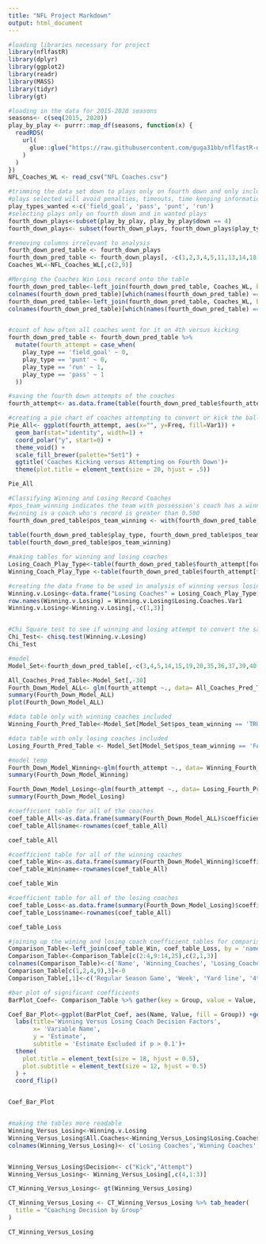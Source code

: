 ```yaml
---
title: "NFL Project Markdown"
output: html_document
---
```


```r
#loading libraries necessary for project
library(nflfastR)
library(dplyr)
library(ggplot2)
library(readr)
library(MASS)
library(tidyr)
library(gt)

#loading in the data for 2015-2020 seasons 
seasons<- c(seq(2015, 2020))
play_by_play <- purrr::map_df(seasons, function(x) {
  readRDS(
    url(
      glue::glue("https://raw.githubusercontent.com/guga31bb/nflfastR-data/master/data/play_by_play_{x}.rds")
    )
  )
})
NFL_Coaches_WL <- read_csv("NFL Coaches.csv")

#trimming the data set down to plays only on fourth down and only include run, punt, pass, or field goal plays
#plays selected will avoid penalties, timeouts, time keeping information and other non relevant plays
play_types_wanted <-c('field_goal', 'pass', 'punt', 'run')
#selecting plays only on fourth down and in wanted plays
fourth_down_plays<-subset(play_by_play, play_by_play$down == 4)
fourth_down_plays<- subset(fourth_down_plays, fourth_down_plays$play_type %in% play_types_wanted)

#removing columns irrelevant to analysis
fourth_down_pred_table <- fourth_down_plays
fourth_down_pred_table <- fourth_down_plays[, -c(1,2,3,4,5,11,13,14,18,19,20, 22, 24, 25, 28, 31:48, 50:53, 56, 57, 61:63, 71:76, 81:92, 95:125, 128:154, 156:328, 330:333, 336:370)]
Coaches_WL<-NFL_Coaches_WL[,c(2,9)]

#Merging the Coaches Win Loss record onto the table
fourth_down_pred_table<-left_join(fourth_down_pred_table, Coaches_WL, by = c('home_coach' = "Coach"))
colnames(fourth_down_pred_table)[which(names(fourth_down_pred_table) == 'W-L%')] <- 'home_WL'
fourth_down_pred_table<-left_join(fourth_down_pred_table, Coaches_WL, by = c('away_coach' = "Coach"))
colnames(fourth_down_pred_table)[which(names(fourth_down_pred_table) == 'W-L%')] <- 'away_WL'


#count of how often all coaches went for it on 4th versus kicking
fourth_down_pred_table <- fourth_down_pred_table %>% 
  mutate(fourth_attempt = case_when(
    play_type == 'field_goal' ~ 0,
    play_type == 'punt' ~ 0,
    play_type == 'run' ~ 1,
    play_type == 'pass' ~ 1
  ))

#saving the fourth down attempts of the coaches
fourth_attempt<- as.data.frame(table(fourth_down_pred_table$fourth_attempt))

#creating a pie chart of coaches attempting to convert or kick the ball
Pie_All<- ggplot(fourth_attempt, aes(x="", y=Freq, fill=Var1)) +
  geom_bar(stat="identity", width=1) +
  coord_polar("y", start=0) +
  theme_void() +
  scale_fill_brewer(palette="Set1") +
  ggtitle('Coaches Kicking versus Attempting on Fourth Down')+
  theme(plot.title = element_text(size = 20, hjust = .5))

Pie_All

#Classifying Winning and Losing Record Coaches
#pos_team_winning indicates the team with possession's coach has a winning record
#winning is a coach who's record is greater than 0.500
fourth_down_pred_table$pos_team_winning <- with(fourth_down_pred_table, ifelse(posteam_type == 'home' & home_WL > 0.500, "TRUE", 
                                                                               ifelse(posteam_type == 'away' & away_WL > 0.500, "TRUE", "FALSE")))
table(fourth_down_pred_table$play_type, fourth_down_pred_table$pos_team_winning)
table(fourth_down_pred_table$pos_team_winning)

#making tables for winning and losing coaches
Losing_Coach_Play_Type<-table(fourth_down_pred_table$fourth_attempt[fourth_down_pred_table$pos_team_winning =='FALSE'])
Winning_Coach_Play_Type <-table(fourth_down_pred_table$fourth_attempt[fourth_down_pred_table$pos_team_winning =='TRUE'])

#creating the data frame to be used in analysis of winning versus losing coaches
Winning.v.Losing<-data.frame("Losing Coaches" = Losing_Coach_Play_Type, "Winning Coaches" = Winning_Coach_Play_Type)
row.names(Winning.v.Losing) = Winning.v.Losing$Losing.Coaches.Var1
Winning.v.Losing<-Winning.v.Losing[,-c(1,3)]


#Chi Square test to see if winning and losing attempt to convert the same frequency
Chi_Test<- chisq.test(Winning.v.Losing)
Chi_Test

#model 
Model_Set<-fourth_down_pred_table[,-c(3,4,5,14,15,19,20,35,36,37,39,40,41,42)]

All_Coaches_Pred_Table<-Model_Set[,-30]
Fourth_Down_Model_ALL<- glm(fourth_attempt ~., data= All_Coaches_Pred_Table, family = 'binomial')
summary(Fourth_Down_Model_ALL)
plot(Fourth_Down_Model_ALL)

#data table only with winning coaches included
Winning_Fourth_Pred_Table<-Model_Set[Model_Set$pos_team_winning == 'TRUE',-30]

#data table with only losing coaches included
Losing_Fourth_Pred_Table <- Model_Set[Model_Set$pos_team_winning == 'FALSE', -30]

#model temp 
Fourth_Down_Model_Winning<-glm(fourth_attempt ~., data= Winning_Fourth_Pred_Table, family = 'binomial')
summary(Fourth_Down_Model_Winning)

Fourth_Down_Model_Losing<-glm(fourth_attempt ~., data= Losing_Fourth_Pred_Table, family = 'binomial')
summary(Fourth_Down_Model_Losing)

#coefficient table for all of the coaches
coef_table_All<-as.data.frame(summary(Fourth_Down_Model_ALL)$coefficients[-27,1])
coef_table_All$name<-rownames(coef_table_All)

coef_table_All

#coefficient table for all of the winning coaches
coef_table_Win<-as.data.frame(summary(Fourth_Down_Model_Winning)$coefficients[,1])
coef_table_Win$name<-rownames(coef_table_All)

coef_table_Win

#coefficient table for all of the losing coaches
coef_table_Loss<-as.data.frame(summary(Fourth_Down_Model_Losing)$coefficients[,1])
coef_table_Loss$name<-rownames(coef_table_All)

coef_table_Loss

#joining up the wining and losing coach coefficient tables for comparison
Comparison_Table<-left_join(coef_table_Win, coef_table_Loss, by = 'name')
Comparison_Table<-Comparison_Table[c(2:4,9:14,25),c(2,1,3)]
colnames(Comparison_Table)<-c('Name', 'Winning_Coaches', 'Losing_Coaches')
Comparison_Table[c(1,2,4,9),3]<-0
Comparison_Table[,1]<-c('Regular Season Game', 'Week', 'Yard line', '4th and Goal', 'Yards to Go', 'Net Yards on Drive', 'Timeout', 'Pos Team Timeout Left', 'Def Team Timeouts Left', 'WP')

#bar plot of significant coefficients
BarPlot_Coef<- Comparison_Table %>% gather(key = Group, value = Value, 2:3)

Coef_Bar_Plot<-ggplot(BarPlot_Coef, aes(Name, Value, fill = Group)) +geom_col(position = 'dodge') + 
  labs(title='Winning Versus Losing Coach Decision Factors', 
       x= 'Variable Name',
       y = 'Estimate',
       subtitle = 'Estimate Excluded if p > 0.1')+
  theme(
    plot.title = element_text(size = 18, hjust = 0.5),
    plot.subtitle = element_text(size = 12, hjust = 0.5)
  ) +
  coord_flip()


Coef_Bar_Plot


#making the tables more readable
Winning_Versus_Losing<-Winning.v.Losing
Winning_Versus_Losing$All.Coaches<-Winning_Versus_Losing$Losing.Coaches.Freq+Winning_Versus_Losing$Winning.Coaches.Freq
colnames(Winning_Versus_Losing)<- c('Losing Coaches','Winning Coaches','All Coaches')


Winning_Versus_Losing$Decision<- c("Kick","Attempt")  
Winning_Versus_Losing<- Winning_Versus_Losing[,c(4,1:3)]

CT_Winning_Versus_Losing<- gt(Winning_Versus_Losing)

CT_Winning_Versus_Losing <- CT_Winning_Versus_Losing %>% tab_header(
  title = "Coaching Decision by Group"
)

CT_Winning_Versus_Losing

```

